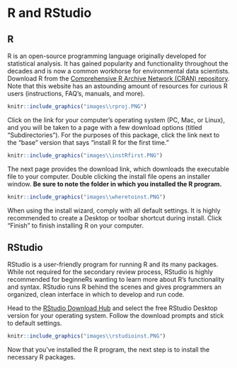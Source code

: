 # R and RStudio {#R}

## R

R is an open-source programming language originally developed for statistical analysis. It has gained popularity and functionality throughout the decades and is now a common workhorse for environmental data scientists. Download R from the [Comprehensive R Archive Network (CRAN) repository](https://cloud.r-project.org). Note that this website has an astounding amount of resources for curious R users (instructions, FAQ's, manuals, and more). 

```r
knitr::include_graphics("images\\rproj.PNG")
```


Click on the link for your computer's operating system (PC, Mac, or Linux), and you will be taken to a page with a few download options (titled "Subdirectories"). For the purposes of this package, click the link next to the "base" version that says "install R for the first time." 

```r
knitr::include_graphics("images\\instRfirst.PNG")
```


The next page provides the download link, which downloads the executable file to your computer. Double clicking the install file opens an installer window. **Be sure to note the folder in which you installed the R program.** 

```r
knitr::include_graphics("images\\wheretoinst.PNG")
```

When using the install wizard, comply with all default settings. It is highly recommended to create a Desktop or toolbar shortcut during install. Click "Finish" to finish installing R on your computer.

## RStudio

RStudio is a user-friendly program for running R and its many packages. While not required for the secondary review process, RStudio is highly recommended for beginneRs wanting to learn more about R's functionality and syntax. RStudio runs R behind the scenes and gives programmers an organized, clean interface in which to develop and run code.


Head to the [RStudio Download Hub](https://www.rstudio.com/products/rstudio/download/) and select the free RStudio Desktop version for your operating system. Follow the download prompts and stick to default settings. 

```r
knitr::include_graphics("images\\rstudioinst.PNG")
```

Now that you've installed the R program, the next step is to install the necessary R packages.